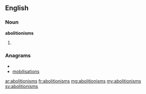 ==English==

===Noun===
'''abolitionisms'''

# {{plural of|[[abolitionism]]}}

===Anagrams===
* {{alphagram|abiiilmnoosst}}
* [[mobilisations#English|mobilisations]]

[[ar:abolitionisms]]
[[fr:abolitionisms]]
[[mg:abolitionisms]]
[[my:abolitionisms]]
[[sv:abolitionisms]]